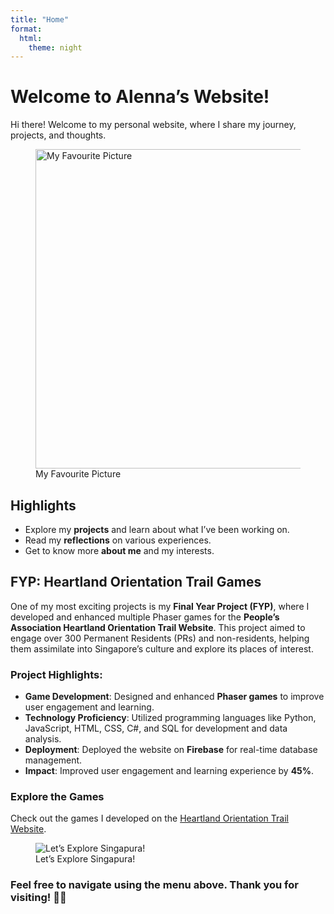 ```yaml
---
title: "Home"
format:
  html:
    theme: night
---
```


# Welcome to Alenna's Website!

Hi there! Welcome to my personal website, where I share my journey, projects, and thoughts.

![My Favourite Picture](img/Alenna.jpg){width="511"}

## Highlights

-   Explore my **projects** and learn about what I've been working on.
-   Read my **reflections** on various experiences.
-   Get to know more **about me** and my interests.

## FYP: Heartland Orientation Trail Games

One of my most exciting projects is my **Final Year Project (FYP)**, where I developed and enhanced multiple Phaser games for the **People’s Association Heartland Orientation Trail Website**. This project aimed to engage over 300 Permanent Residents (PRs) and non-residents, helping them assimilate into Singapore’s culture and explore its places of interest.

### Project Highlights:

-   **Game Development**: Designed and enhanced **Phaser games** to improve user engagement and learning.
-   **Technology Proficiency**: Utilized programming languages like Python, JavaScript, HTML, CSS, C#, and SQL for development and data analysis.
-   **Deployment**: Deployed the website on **Firebase** for real-time database management.
-   **Impact**: Improved user engagement and learning experience by **45%**.

### Explore the Games

Check out the games I developed on the [Heartland Orientation Trail Website](https://pa-heritage-trails-development.web.app/games.html).

![Let's Explore Singapura!](img/heartland_game.png)

### Feel free to navigate using the menu above. Thank you for visiting! 🤭😂
